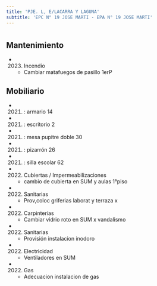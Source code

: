 ```yaml
---
title: 'PJE. L, E/LACARRA Y LAGUNA'
subtitle: 'EPC N° 19 JOSE MARTI - EPA N° 19 JOSE MARTI'
---
```


#


## Mantenimiento

*  (2023) Incendio 
    + Cambiar matafuegos de pasillo 1erP


## Mobiliario

*  (2021) : armario 14 

*  (2021) : escritorio 2 

*  (2021) : mesa pupitre doble 30 

*  (2021) : pizarrón 26 

*  (2021) : silla escolar 62 




*  (2022) Cubiertas / Impermeabilizaciones 
    + cambio de cubierta en SUM y aulas 1°piso

*  (2022) Sanitarias 
    + Prov,coloc griferias laborat y terraza x

*  (2022) Carpinterías 
    + Cambiar vidrio roto en SUM x vandalismo

*  (2022) Sanitarias 
    + Provisión instalacion inodoro

*  (2022) Electricidad 
    + Ventiladores en SUM

*  (2022) Gas 
    + Adecuacion instalacion de gas



